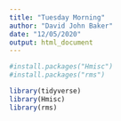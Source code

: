 ```yaml
---
title: "Tuesday Morning"
author: "David John Baker"
date: "12/05/2020"
output: html_document
---
```


```r
#install.packages("Hmisc")
#install.packages("rms")
```

```r
library(tidyverse)
library(Hmisc)
library(rms)
```

